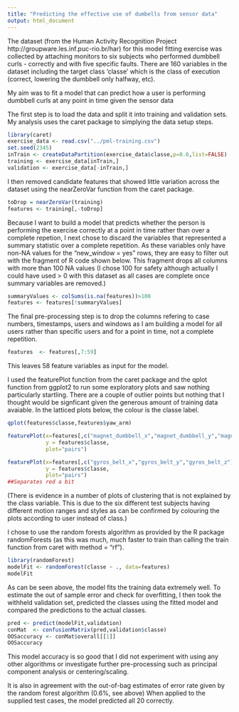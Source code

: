 ```yaml
---
title: "Predicting the effective use of dumbells from sensor data"
output: html_document
---
```

The dataset (from the Human Activity Recognition Project http://groupware.les.inf.puc-rio.br/har) for this model fitting exercise was collected by attaching monitors to six subjects who performed dumbbell curls - correctly and with five specific faults. There are 160 variables in the dataset including the target class 'classe' which is the class of execution (correct, lowering the dumbbell only halfway, etc).

My aim was to fit a model that can predict how a user is performing dumbbell curls at any point in time given the sensor data

The first step is to load the data and split it into training and validation sets. My analysis uses the caret package to simplying the data setup steps.
```r
library(caret)
exercise_data <- read.csv("../pml-training.csv")
set.seed(2345)
inTrain <- createDataPartition(exercise_data$classe,p=0.6,list=FALSE)
training <- exercise_data[inTrain,]
validation <- exercise_data[-inTrain,]
```

I then removed candidate features that showed little variation across the dataset using the nearZeroVar function from the caret package.
```r
toDrop = nearZeroVar(training)
features <- training[,-toDrop]
```

Because I want to build a model that predicts whether the person is performing the exercise correctly at a point in time rather than over a complete repetion, I next chose to discard the variables that represented a summary statistic over a complete repetition. As these variables only have non-NA values for the "new_window = yes" rows, they are easy to filter out with the fragment of R code shown below. This fragment drops all columns with more than 100 NA values (I chose 100 for safety although actually I could have used > 0 with this dataset as all cases are complete once summary variables are removed.)

```r
summaryValues <- colSums(is.na(features))>100
features <- features[!summaryValues]
```

The final pre-processing step is to drop the columns refering to case numbers, timestamps, users and windows as I am building a model for all users rather than specific users and for a point in time, not a complete repetition.
```r
features  <- features[,7:59]
```

This leaves 58 feature variables as input for the model. 

I used the featurePlot function from the caret package and the qplot function from ggplot2 to run some exploratory plots and saw nothing particularly startling. There are a couple of outlier points but nothing that I thought would be signficant given the generous amount of training data avaiable. In the latticed plots below, the colour is the classe label.

```r
qplot(features$classe,features$yaw_arm)

featurePlot(x=features[,c("magnet_dumbbell_x","magnet_dumbbell_y","magnet_dumbbell_z")],
            y = features$classe,
            plot="pairs")

featurePlot(x=features[,c("gyros_belt_x","gyros_belt_y","gyros_belt_z")],
            y = features$classe,
            plot="pairs")
##Separates red a bit

```
(There is evidence in a number of plots of clustering that is not explained by the class variable. This is due to the six different test subjects having different motion ranges and styles as can be confirmed by colouring the plots according to user instead of class.)

I chose to use the random forests algorithm as provided by the R package randomForests (as this was much, much faster to train than calling the train function from caret with method = "rf").

```r
library(randomForest)
modelFit <- randomForest(classe ~ ., data=features)
modelFit
```

As can be seen above, the model fits the training data extremely well. To estimate the out of sample error and check for overfitting, I then took the withheld validation set, predicted the classes using the fitted model and compared the predictions to the actual classes.

```r
pred <- predict(modelFit,validation)
conMat  <- confusionMatrix(pred,validation$classe)
OOSaccuracy <- conMat$overall[[1]]
OOSaccuracy
```

This model accuracy is so good that I did not experiment with using any other algorithms or investigate further pre-processing such as principal component analysis or centering/scaling. 

It is also in agreement with the out-of-bag estimates of error rate given by the random forest algorithm (0.6%, see above)  When applied to the supplied test cases, the model predicted all 20 correctly.

